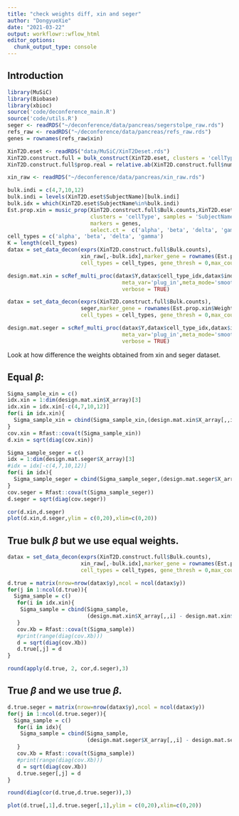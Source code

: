 ```yaml
---
title: "check weights diff, xin and seger"
author: "DongyueXie"
date: "2021-03-22"
output: workflowr::wflow_html
editor_options:
  chunk_output_type: console
---
```


## Introduction

```r
library(MuSiC)
library(Biobase)
library(xbioc)
source('code/deconference_main.R')
source('code/utils.R')
seger <- readRDS("~/deconference/data/pancreas/segerstolpe_raw.rds")
refs_raw <- readRDS("~/deconference/data/pancreas/refs_raw.rds")
genes = rownames(refs_raw$xin)

XinT2D.eset <- readRDS("data/MuSiC/XinT2Deset.rds")
XinT2D.construct.full = bulk_construct(XinT2D.eset, clusters = 'cellType', samples = 'SubjectName')
XinT2D.construct.full$prop.real = relative.ab(XinT2D.construct.full$num.real, by.col = FALSE)
```

```r
xin_raw <- readRDS("~/deconference/data/pancreas/xin_raw.rds")

bulk.indi = c(4,7,10,12)
bulk.indi = levels(XinT2D.eset$SubjectName)[bulk.indi]
bulk.idx = which(XinT2D.eset$SubjectName%in%bulk.indi)
Est.prop.xin = music_prop(XinT2D.construct.full$Bulk.counts,XinT2D.eset[,-bulk.idx],
                          clusters = 'cellType', samples = 'SubjectName', 
                          markers = genes,
                          select.ct =  c('alpha', 'beta', 'delta', 'gamma'),verbose = FALSE)
cell_types = c('alpha', 'beta', 'delta', 'gamma')
K = length(cell_types)
datax = set_data_decon(exprs(XinT2D.construct.full$Bulk.counts),
                       xin_raw[,-bulk.idx],marker_gene = rownames(Est.prop.xin$Weight.gene),
                       cell_types = cell_types, gene_thresh = 0,max_count_quantile = 1,w=1)

design.mat.xin = scRef_multi_proc(datax$Y,datax$cell_type_idx,datax$indi_idx,estimator="separate",est_sigma2 = FALSE,
                                    meta_var='plug_in',meta_mode='smooth',
                                    verbose = TRUE)

datax = set_data_decon(exprs(XinT2D.construct.full$Bulk.counts),
                       seger,marker_gene = rownames(Est.prop.xin$Weight.gene),
                       cell_types = cell_types, gene_thresh = 0,max_count_quantile = 1,w=1)

design.mat.seger = scRef_multi_proc(datax$Y,datax$cell_type_idx,datax$indi_idx,estimator="separate",est_sigma2 = FALSE,
                                    meta_var='plug_in',meta_mode='smooth',
                                    verbose = TRUE)
```


Look at how difference the weights obtained from xin and seger dataset.

## Equal $\beta$:

```r
Sigma_sample_xin = c()
idx.xin = 1:dim(design.mat.xin$X_array)[3]
idx.xin = idx.xin[-c(4,7,10,12)]
for(i in idx.xin){
  Sigma_sample_xin = cbind(Sigma_sample_xin,(design.mat.xin$X_array[,,i] - design.mat.xin$X)%*%rep(1/K,K))
}
cov.xin = Rfast::cova(t(Sigma_sample_xin))
d.xin = sqrt(diag(cov.xin))
```

```r
Sigma_sample_seger = c()
idx = 1:dim(design.mat.seger$X_array)[3]
#idx = idx[-c(4,7,10,12)]
for(i in idx){
  Sigma_sample_seger = cbind(Sigma_sample_seger,(design.mat.seger$X_array[,,i] - design.mat.seger$X)%*%rep(1/K,K))
}
cov.seger = Rfast::cova(t(Sigma_sample_seger))
d.seger = sqrt(diag(cov.seger))
```

```r
cor(d.xin,d.seger)
plot(d.xin,d.seger,ylim = c(0,20),xlim=c(0,20))
```


## True bulk $\beta$ but we use equal weights.

```r
datax = set_data_decon(exprs(XinT2D.construct.full$Bulk.counts),
                       xin_raw[,-bulk.idx],marker_gene = rownames(Est.prop.xin$Weight.gene),
                       cell_types = cell_types, gene_thresh = 0,max_count_quantile = 1,w=1)

d.true = matrix(nrow=nrow(datax$y),ncol = ncol(datax$y))
for(j in 1:ncol(d.true)){
  Sigma_sample = c()
   for(i in idx.xin){
    Sigma_sample = cbind(Sigma_sample,
                         (design.mat.xin$X_array[,,i] - design.mat.xin$X)%*%as.numeric(XinT2D.construct.full$prop.real[j,]))
   }
   cov.Xb = Rfast::cova(t(Sigma_sample))
   #print(range(diag(cov.Xb)))
   d = sqrt(diag(cov.Xb))
   d.true[,j] = d
}
```

```r
round(apply(d.true, 2, cor,d.seger),3)
```


## True $\beta$ and we use true $\beta$.


```r
d.true.seger = matrix(nrow=nrow(datax$y),ncol = ncol(datax$y))
for(j in 1:ncol(d.true.seger)){
  Sigma_sample = c()
   for(i in idx){
    Sigma_sample = cbind(Sigma_sample,
                         (design.mat.seger$X_array[,,i] - design.mat.seger$X)%*%as.numeric(XinT2D.construct.full$prop.real[j,]))
   }
   cov.Xb = Rfast::cova(t(Sigma_sample))
   #print(range(diag(cov.Xb)))
   d = sqrt(diag(cov.Xb))
   d.true.seger[,j] = d
}
```

```r
round(diag(cor(d.true,d.true.seger)),3)
```

```r
plot(d.true[,1],d.true.seger[,1],ylim = c(0,20),xlim=c(0,20))
```
